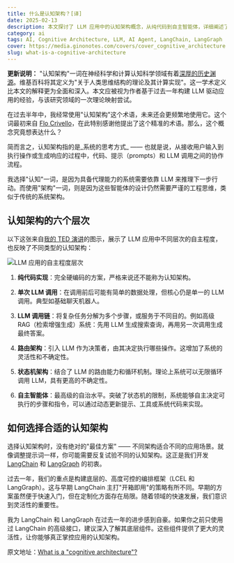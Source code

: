 ```yaml
---
title: 什么是认知架构？[译]
date: 2025-02-13
description: 本文探讨了 LLM 应用中的认知架构概念，从纯代码到自主智能体，详细阐述了六个不同的自主程度。通过对比不同认知架构的特点和应用场景，帮助开发者选择最适合自己项目的架构方案。文章同时介绍了 LangChain 和 LangGraph 如何支持灵活的认知架构设计。
category: ai
tags: AI, Cognitive Architecture, LLM, AI Agent, LangChain, LangGraph
cover: https://media.ginonotes.com/covers/cover_cognitive_architecture.jpeg
slug: what-is-a-cognitive-architecture
---
```


**更新说明：** "认知架构"一词在神经科学和计算认知科学领域有着[深厚的历史渊源](https://en.wikipedia.org/wiki/Cognitive_architecture)。维基百科将其定义为"关于人类思维结构的理论及其计算实现"。这一学术定义比本文的解释更为全面和深入。本文应被视为作者基于过去一年构建 LLM 驱动应用的经验，与该研究领域的一次理论映射尝试。

在过去半年中，我经常使用"认知架构"这个术语，未来还会更频繁地使用它。这个词最初来自 [Flo Crivello](https://x.com/Altimor)，在此特别感谢他提出了这个精准的术语。那么，这个概念究竟想表达什么？

简而言之，认知架构指的是_系统的思考方式_ —— 也就是说，从接收用户输入到执行操作或生成响应的过程中，代码、提示（prompts）和 LLM 调用之间的协作流程。

我选择"认知"一词，是因为具备代理能力的系统需要依靠 LLM 来推理下一步行动。而使用"架构"一词，则是因为这些智能体的设计仍然需要严谨的工程思维，类似于传统的系统架构。

## 认知架构的六个层次

以下这张来自[我的 TED 演讲](https://www.ted.com/talks/harrison_chase_the_magical_ai_assistants_of_the_future_and_the_engineering_behind_them)的图示，展示了 LLM 应用中不同层次的自主程度，也反映了不同类型的认知架构：

![LLM 应用的自主程度层次](https://media.ginonotes.com/covers/whatisagent.png)

1. **纯代码实现**：完全硬编码的方案，严格来说还不能称为认知架构。

2. **单次 LLM 调用**：在调用前后可能有简单的数据处理，但核心仍是单一的 LLM 调用。典型如基础聊天机器人。

3. **LLM 调用链**：将复杂任务分解为多个步骤，或服务于不同目的。例如高级 RAG（检索增强生成）系统：先用 LLM 生成搜索查询，再用另一次调用生成最终答案。

4. **路由架构**：引入 LLM 作为决策者，由其决定执行哪些操作。这增加了系统的灵活性和不确定性。

5. **状态机架构**：结合了 LLM 的路由能力和循环机制。理论上系统可以无限循环调用 LLM，具有更高的不确定性。

6. **自主智能体**：最高级的自治水平。突破了状态机的限制，系统能够自主决定可执行的步骤和指令，可以通过动态更新提示、工具或系统代码来实现。

## 如何选择合适的认知架构

选择认知架构时，没有绝对的"最佳方案" —— 不同架构适合不同的应用场景。就像调整提示词一样，你可能需要反复试验不同的认知架构。这正是我们开发 [LangChain](https://www.langchain.com/langchain) 和 [LangGraph](https://www.langchain.com/langgraph) 的初衷。

过去一年，我们的重点是构建底层的、高度可控的编排框架（LCEL 和 LangGraph）。这与早期 LangChain 主打"开箱即用"的策略有所不同。早期的方案虽然便于快速入门，但在定制化方面存在局限。随着领域的快速发展，我们意识到灵活性的重要性。

我为 LangChain 和 LangGraph 在过去一年的进步感到自豪。如果你之前只使用过 LangChain 的高级接口，建议深入了解其底层组件。这些组件提供了更大的灵活性，让你能够真正掌控应用的认知架构。

原文地址：[What is a "cognitive architecture"?](https://blog.langchain.dev/what-is-a-cognitive-architecture/)
